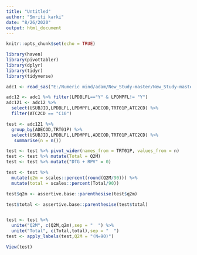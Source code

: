 ---
title: "Untitled"
author: "Smriti karki"
date: "8/26/2020"
output: html_document
---

```{r setup, include=FALSE}
knitr::opts_chunk$set(echo = TRUE)
```

```{r}

library(haven)
library(pivottabler)
library(dplyr)
library(tidyr)
library(tidyverse)
```

```{r}
adc1 <- read_sas("E:/Numeric mind/adam/New_Study-master/New_Study-master/adam/adc1.sas7bdat",NULL)

adc12 <- adc1 %>% filter(LPDBLFL=="Y" & LPDMPFL!= "Y")
adc121 <- adc12 %>% 
  select(USUBJID,LPDBLFL,LPDMPFL,ADECOD,TRT01P,ATC2CD) %>% 
  filter(ATC2CD == "C10")

test <- adc121 %>% 
  group_by(ADECOD,TRT01P) %>%
  select(USUBJID,LPDBLFL,LPDMPFL,ADECOD,TRT01P,ATC2CD) %>% 
   summarise(n = n())

test <- test %>% pivot_wider(names_from = TRT01P, values_from = n)
test <- test %>% mutate(Total = Q2M)
test <- test %>% mutate("DTG + RPV" = 0)

test <- test %>%
  mutate(q2m = scales::percent(round(Q2M/90))) %>%
  mutate(total = scales::percent(Total/90))

test$q2m <- assertive.base::parenthesise(test$q2m)

test$total <- assertive.base::parenthesise(test$total)


test <- test %>% 
  unite("Q2M", c(Q2M,q2m),sep = "  ") %>% 
  unite("Total", c(Total,total),sep = "  ")
test <- apply_labels(test,Q2M = "(N=90)")

View(test) 

```